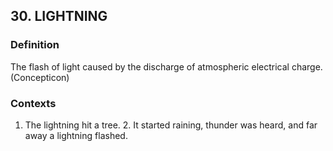 ## 30. LIGHTNING
### Definition
The flash of light caused by the discharge of atmospheric electrical charge. (Concepticon)

### Contexts
1. The lightning hit a tree. 2. It started raining, thunder was heard, and far away a lightning flashed.

